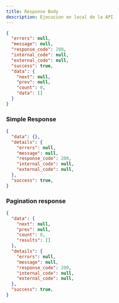 ```yaml
---
title: Response Body
description: Ejecucion en local de la API
---
```





```json
{
  "errors": null,
  "message": null,
  "response_code": 200,
  "internal_code": null,
  "external_code": null,
  "success": true,
  "data": {
    "next": null,
    "prev": null,
    "count": 0,
    "data": []
  }
}

```

### Simple Response
```json
{
  "data": {},
  "details": {
    "errors": null,
    "message": null,
    "response_code": 200,
    "internal_code": null,
    "external_code": null,
  },
  "success": true,
}

```

### Pagination response
```json
{
  "data": {
    "next": null,
    "prev": null,
    "count": 0,
    "results": []
  },
  "details": {
    "errors": null,
    "message": null,
    "response_code": 200,
    "internal_code": null,
    "external_code": null,
  },
  "success": true,
}

```